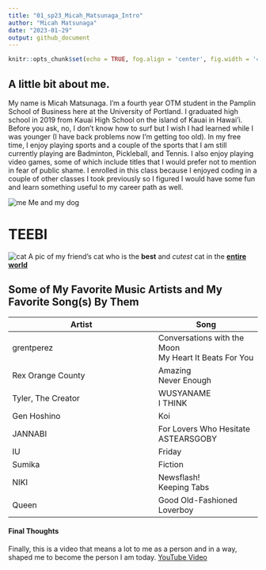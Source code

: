 ```yaml
---
title: "01_sp23_Micah_Matsunaga_Intro"
author: "Micah Matsunaga"
date: "2023-01-29"
output: github_document
---
```


```r
knitr::opts_chunk$set(echo = TRUE, fog.align = 'center', fig.width = '40%')
```

## A little bit about me.

My name is Micah Matsunaga. I'm a fourth year OTM student in the Pamplin School of Business here at the University of Portland. I graduated high school in 2019 from Kauai High School on the island of Kauai in Hawai’i. Before you ask, no, I don’t know how to surf but I wish I had learned while I was younger (I have back problems now I’m getting too old). In my free time, I enjoy playing sports and a couple of the sports that I am still currently playing are Badminton, Pickleball, and Tennis. I also enjoy playing video games, some of which include titles that I would prefer not to mention in fear of public shame. I enrolled in this class because I enjoyed coding in a couple of other classes I took previously so I figured I would have some fun and learn something useful to my career path as well.

![me](../Images/me.jpg)
Me and my dog 

# TEEBI

![cat](../Images/teebi.png)
A pic of my friend's cat who is the **best** and *cutest* cat in the <span style="text-decoration:underline">**entire world**</span> 

## Some of My Favorite Music Artists and My Favorite Song(s) By Them
Artist | Song
-------|-----
grentperez | Conversations with the Moon <br> My Heart It Beats For You <br>
Rex Orange County | Amazing <br> Never Enough <br>
Tyler, The Creator | WUSYANAME <br> I THINK <br>
Gen Hoshino | Koi
JANNABI | For Lovers Who Hesitate <br> ASTEARSGOBY <br>
IU | Friday
Sumika | Fiction
NIKI | Newsflash! <br> Keeping Tabs <br> 
Queen | Good Old-Fashioned Loverboy



#### Final Thoughts

Finally, this is a video that means a lot to me as a person and in a way, shaped me to become the person I am today.
[YouTube Video](https://youtu.be/dQw4w9WgXcQ)